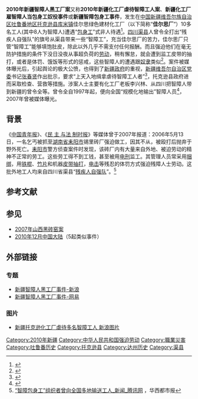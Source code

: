 '''2010年新疆智障人黑工厂案'''又称'''2010年新疆化工厂虐待智障工人案'''、'''新疆化工厂雇智障人当包身工奴役事件'''或'''新疆智障包身工事件'''，发生在[[中国|中国]][[新疆维吾尔族自治区|新疆维吾尔族自治区]][[吐鲁番地区|吐鲁番地区]][[托克逊县|托克逊县]][[库米镇|库米镇]]佳尔思绿色建材化工厂（以下简称“'''佳尔思厂'''”）10多名工人(其中8人为智障人)遭遇“[[包身工|包身工]]”式非人待遇<ref>{{cite journal|author1=马乐|author2=秦鹏|title=智障人沦为“包身工”|journal=新疆都市报|pages=A08|url=http://epaper.xjts.cn/ftp/site1/xjdsb/html/2010-12/13/content_90848.htm|accessdate=2010-12-14|date=2010-12-13|deadurl=yes|archiveurl=https://web.archive.org/web/20101220055714/http://epaper.xjts.cn/ftp/site1/xjdsb/html/2010-12/13/content_90848.htm|archivedate=2010-12-20}}</ref>。[[四川省|四川]][[渠县|渠县]]人曾令全打出“残疾人自强队”的旗号从渠县带来一些“智障工”，充当佳尔思厂的苦力，佳尔思厂只管“智障工”能够填饱肚皮，除此以外几乎不需支付任何报酬。而且强迫他们在毫无防护措施的条件下没日没夜从事超负荷的[[劳动|劳动]]，稍有懈怠，就会遭到监工皮带的抽打，或者是体罚、饿饭等形式的惩戒，这些智障人的遭遇跟[[奴隶|奴隶]]类似<ref>{{cite web|title=智障人被收养所卖到工厂做工 与狗同食一锅面|url=http://news.sina.com.cn/s/2010-12-13/123121631575.shtml|publisher=新浪网|accessdate=2010-12-14|archive-date=2019-04-01|archive-url=https://web.archive.org/web/20190401134234/http://news.sina.com.cn/s/2010-12-13/123121631575.shtml|dead-url=no}}</ref>。案件被媒体曝光后，引起舆论的极大公愤，也得到了[[新疆政府|新疆政府]]的重视，[[新疆维吾尔自治区党委|新疆维吾尔自治区党委]]书记[[张春贤|张春贤]]作出批示，要求“上天入地缉拿虐待智障工人者”<ref>{{cite web|title=“智障人被卖当包身工”引张春贤震怒 批示严查|url=http://news.cnwest.com/content/2010-12/14/content_3888158.htm|publisher=西部网|accessdate=2010-12-14|archive-url=https://web.archive.org/web/20101219222822/http://news.cnwest.com/content/2010-12/14/content_3888158.htm|archive-date=2010-12-19|dead-url=yes}}</ref>，托克逊县政府进而采取检查、营救等措施。涉案人士主要有化工厂老板李兴林、从四川把智障人带到新疆的曾令全等。曾令全自1997年起，便向全国“规模化地输出”智障人员<ref>{{cite web|url=http://focus.news.163.com/10/1220/14/6OBT38IE00011SM9.html|title=新疆智障劳工事件调查_网易新闻<!-- 机器人生成的标题 -->|access-date=2010-12-20|archive-url=https://web.archive.org/web/20101223082117/http://focus.news.163.com/10/1220/14/6OBT38IE00011SM9.html|archive-date=2010-12-23|dead-url=yes}}</ref>，2007年曾被媒体曝光。

== 背景 ==
{{主条目|2006年湖南省耒阳市强制劳动致死案}}
《[[中国青年报|中国青年报]]》、《[[民<!---->主<!---->与法<!---->制时报|民<!---->主<!---->与法<!---->制时报]]》等媒体曾于2007年报道：2006年5月13日，一名乞丐被抓至[[湖南省|湖南省]][[耒阳市|耒阳市]]锡里砖厂强迫做工，因其不从，被殴打后抛弃于野外死亡。[[耒阳市|耒阳市]]警方侦查案件时发现，该砖厂内有大量来自外地、被迫劳动的精神不正常的劳工。这些劳工得不到工钱，甚至被用[[电刑|电刑]]监工。其管理人员常采用[[捆绑|捆绑]]，用[[铁棍|铁棍]]、[[竹片|竹片]]和机器[[皮带|皮带]][[抽打|抽打]]，[[电击|电击]]等残忍的体罚方式强迫残障人士劳动。这批外地工人均来自四川省渠县“[[残疾人自强队|残疾人自强队]]”。<ref>[http://news.qq.com/a/20101215/000303_1.htm “智障包身工”组织者曾向全国多地输送工人_新闻_腾讯网] {{Wayback|url=http://news.qq.com/a/20101215/000303_1.htm |date=20190401151205 }}，华西都市报</ref>

== 参考文献 ==
<div class="references-small">
<references></references>
</div>

== 参见 ==
* [[2007年山西黑砖窑案|2007年山西黑砖窑案]]
* [[2010年12月中国大陆|2010年12月中国大陆]]（5起类似事件）

== 外部链接 ==
=== 专题 ===
* [http://news.sina.com.cn/z/xjzzgc/index.shtml 新疆智障人黑工厂事件-新浪]{{Wayback|url=http://news.sina.com.cn/z/xjzzgc/index.shtml |date=20160624031442 }}
* [http://news.163.com/special/xinjiangid/#p=6NPTI2NT00AP0001 新疆智障人黑工厂事件-网易]{{Wayback|url=http://news.163.com/special/xinjiangid/#p=6NPTI2NT00AP0001 |date=20200809175016 }}
=== 图片 ===
* [http://slide.news.sina.com.cn/c/slide_1_2841_14344.html 新疆托克逊化工厂虐待多名智障工人 新浪图片]{{Wayback|url=http://slide.news.sina.com.cn/c/slide_1_2841_14344.html |date=20180928224818 }}

[[Category:2010年新疆|Category:2010年新疆]]
[[Category:中华人民共和国强迫劳动|Category:中华人民共和国强迫劳动]]
[[Category:職業災害|Category:職業災害]]
[[Category:吐鲁番历史|Category:吐鲁番历史]]
[[Category:托克逊县|Category:托克逊县]]
[[Category:达州历史|Category:达州历史]]
[[Category:渠县|Category:渠县]]